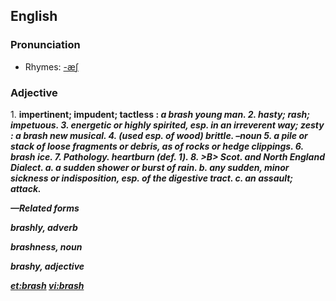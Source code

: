 ==English==

===Pronunciation===
*Rhymes: [[Rhymes:English:-æʃ|-æʃ]]

===Adjective===
1. <B> impertinent; impudent; tactless <B>: <I> a brash young man. <I>  
2. <B> hasty; rash; impetuous.<B>  
3. <B> energetic or highly spirited, esp. in an irreverent way; zesty <B>: <I> a brash new musical.<I>  
4. <B> (used esp. of wood) brittle. <B>
<B><I> –noun <B><I>
5.<B> a pile or stack of loose fragments or debris, as of rocks or hedge clippings.  
6. brash ice.  <B>
7. <B> Pathology. heartburn (def. 1). <B> 
8. >B> Scot. and North England Dialect. a. a sudden shower or burst of rain.  
b. any sudden, minor sickness or indisposition, esp. of the digestive tract.  
c. an assault; attack. <B>

<B><I> —Related forms <B><I>

brashly, adverb 

brashness, noun   

brashy, adjective 
  


[[et:brash]]
[[vi:brash]]